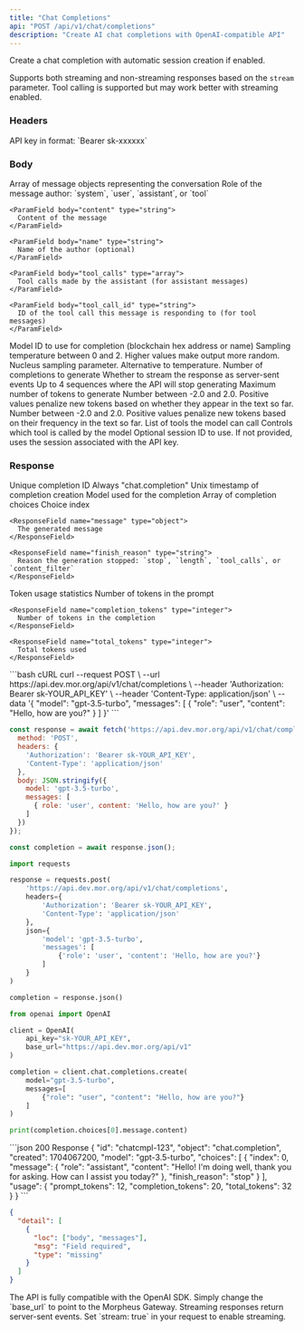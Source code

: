 ```yaml
---
title: "Chat Completions"
api: "POST /api/v1/chat/completions"
description: "Create AI chat completions with OpenAI-compatible API"
---
```


Create a chat completion with automatic session creation if enabled.

Supports both streaming and non-streaming responses based on the `stream` parameter. Tool calling is supported but may work better with streaming enabled.

### Headers

<ParamField header="Authorization" type="string" required>
  API key in format: `Bearer sk-xxxxxx`
</ParamField>

### Body

<ParamField body="messages" type="array" required>
  Array of message objects representing the conversation
  
  <Expandable title="Message Object">
    <ParamField body="role" type="string" required>
      Role of the message author: `system`, `user`, `assistant`, or `tool`
    </ParamField>
    
    <ParamField body="content" type="string">
      Content of the message
    </ParamField>
    
    <ParamField body="name" type="string">
      Name of the author (optional)
    </ParamField>
    
    <ParamField body="tool_calls" type="array">
      Tool calls made by the assistant (for assistant messages)
    </ParamField>
    
    <ParamField body="tool_call_id" type="string">
      ID of the tool call this message is responding to (for tool messages)
    </ParamField>
  </Expandable>
</ParamField>

<ParamField body="model" type="string">
  Model ID to use for completion (blockchain hex address or name)
</ParamField>

<ParamField body="temperature" type="number" default={1}>
  Sampling temperature between 0 and 2. Higher values make output more random.
</ParamField>

<ParamField body="top_p" type="number" default={1}>
  Nucleus sampling parameter. Alternative to temperature.
</ParamField>

<ParamField body="n" type="integer" default={1}>
  Number of completions to generate
</ParamField>

<ParamField body="stream" type="boolean" default={false}>
  Whether to stream the response as server-sent events
</ParamField>

<ParamField body="stop" type="string | array">
  Up to 4 sequences where the API will stop generating
</ParamField>

<ParamField body="max_tokens" type="integer">
  Maximum number of tokens to generate
</ParamField>

<ParamField body="presence_penalty" type="number" default={0}>
  Number between -2.0 and 2.0. Positive values penalize new tokens based on whether they appear in the text so far.
</ParamField>

<ParamField body="frequency_penalty" type="number" default={0}>
  Number between -2.0 and 2.0. Positive values penalize new tokens based on their frequency in the text so far.
</ParamField>

<ParamField body="tools" type="array">
  List of tools the model can call
</ParamField>

<ParamField body="tool_choice" type="string | object">
  Controls which tool is called by the model
</ParamField>

<ParamField body="session_id" type="string">
  Optional session ID to use. If not provided, uses the session associated with the API key.
</ParamField>

### Response

<ResponseField name="id" type="string">
  Unique completion ID
</ResponseField>

<ResponseField name="object" type="string">
  Always "chat.completion"
</ResponseField>

<ResponseField name="created" type="integer">
  Unix timestamp of completion creation
</ResponseField>

<ResponseField name="model" type="string">
  Model used for the completion
</ResponseField>

<ResponseField name="choices" type="array">
  Array of completion choices
  
  <Expandable title="Choice Object">
    <ResponseField name="index" type="integer">
      Choice index
    </ResponseField>
    
    <ResponseField name="message" type="object">
      The generated message
    </ResponseField>
    
    <ResponseField name="finish_reason" type="string">
      Reason the generation stopped: `stop`, `length`, `tool_calls`, or `content_filter`
    </ResponseField>
  </Expandable>
</ResponseField>

<ResponseField name="usage" type="object">
  Token usage statistics
  
  <Expandable title="Usage Object">
    <ResponseField name="prompt_tokens" type="integer">
      Number of tokens in the prompt
    </ResponseField>
    
    <ResponseField name="completion_tokens" type="integer">
      Number of tokens in the completion
    </ResponseField>
    
    <ResponseField name="total_tokens" type="integer">
      Total tokens used
    </ResponseField>
  </Expandable>
</ResponseField>

<RequestExample>
```bash cURL
curl --request POST \
  --url https://api.dev.mor.org/api/v1/chat/completions \
  --header 'Authorization: Bearer sk-YOUR_API_KEY' \
  --header 'Content-Type: application/json' \
  --data '{
    "model": "gpt-3.5-turbo",
    "messages": [
      {
        "role": "user",
        "content": "Hello, how are you?"
      }
    ]
  }'
```

```javascript JavaScript
const response = await fetch('https://api.dev.mor.org/api/v1/chat/completions', {
  method: 'POST',
  headers: {
    'Authorization': 'Bearer sk-YOUR_API_KEY',
    'Content-Type': 'application/json'
  },
  body: JSON.stringify({
    model: 'gpt-3.5-turbo',
    messages: [
      { role: 'user', content: 'Hello, how are you?' }
    ]
  })
});

const completion = await response.json();
```

```python Python
import requests

response = requests.post(
    'https://api.dev.mor.org/api/v1/chat/completions',
    headers={
        'Authorization': 'Bearer sk-YOUR_API_KEY',
        'Content-Type': 'application/json'
    },
    json={
        'model': 'gpt-3.5-turbo',
        'messages': [
            {'role': 'user', 'content': 'Hello, how are you?'}
        ]
    }
)

completion = response.json()
```

```python OpenAI SDK
from openai import OpenAI

client = OpenAI(
    api_key="sk-YOUR_API_KEY",
    base_url="https://api.dev.mor.org/api/v1"
)

completion = client.chat.completions.create(
    model="gpt-3.5-turbo",
    messages=[
        {"role": "user", "content": "Hello, how are you?"}
    ]
)

print(completion.choices[0].message.content)
```
</RequestExample>

<ResponseExample>
```json 200 Response
{
  "id": "chatcmpl-123",
  "object": "chat.completion",
  "created": 1704067200,
  "model": "gpt-3.5-turbo",
  "choices": [
    {
      "index": 0,
      "message": {
        "role": "assistant",
        "content": "Hello! I'm doing well, thank you for asking. How can I assist you today?"
      },
      "finish_reason": "stop"
    }
  ],
  "usage": {
    "prompt_tokens": 12,
    "completion_tokens": 20,
    "total_tokens": 32
  }
}
```

```json 422 Validation Error
{
  "detail": [
    {
      "loc": ["body", "messages"],
      "msg": "Field required",
      "type": "missing"
    }
  ]
}
```
</ResponseExample>

<Tip>
  The API is fully compatible with the OpenAI SDK. Simply change the `base_url` to point to the Morpheus Gateway.
</Tip>

<Note>
  Streaming responses return server-sent events. Set `stream: true` in your request to enable streaming.
</Note>

